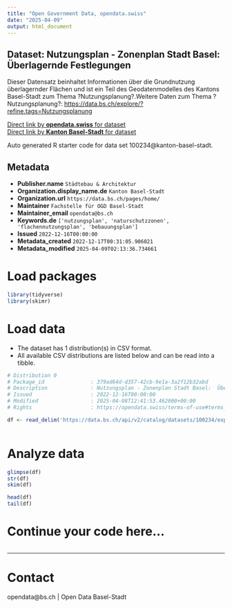 ```yaml
---
title: "Open Government Data, opendata.swiss"
date: "2025-04-09"
output: html_document
---
```


## Dataset: Nutzungsplan - Zonenplan Stadt Basel:  Überlagernde Festlegungen

Dieser Datensatz beinhaltet Informationen über die Grundnutzung überlagernder Flächen und ist ein Teil des Geodatenmodelles des Kantons Basel-Stadt zum Thema ?Nutzungsplanung?.Weitere Daten zum Thema ?Nutzungsplanung?: [https://data.bs.ch/explore/?refine.tags=Nutzungsplanung](https://data.bs.ch/explore/?refine.tags=Nutzungsplanung)

[Direct link by **opendata.swiss** for dataset](https://opendata.swiss/de/dataset/nutzungsplan-zonenplan-stadt-basel-grundnutzung-uberlagernder-flachen)<br>
[Direct link by **Kanton Basel-Stadt** for dataset](https://data.bs.ch/explore/dataset/100234/)

Auto generated R starter code for data set 100234@kanton-basel-stadt.

## Metadata

- **Publisher.name** `Städtebau & Architektur`
- **Organization.display_name.de** `Kanton Basel-Stadt`
- **Organization.url** `https://data.bs.ch/pages/home/`
- **Maintainer** `Fachstelle für OGD Basel-Stadt`
- **Maintainer_email** `opendata@bs.ch`
- **Keywords.de** `['nutzungsplan', 'naturschutzzonen', 'flachennutzungsplan', 'bebauungsplan']`
- **Issued** `2022-12-16T00:00:00`
- **Metadata_created** `2022-12-17T00:31:05.906021`
- **Metadata_modified** `2025-04-09T02:13:36.734661`


# Load packages

```r

library(tidyverse)
library(skimr)

```

# Load data

-   The dataset has 1 distribution(s) in CSV format.
-   All available CSV distributions are listed below and can be read into a tibble.

```r

# Distribution 0
# Package_id               : 379ad64d-d357-42cb-9e1a-3a2f12b32abd
# Description              : Nutzungsplan - Zonenplan Stadt Basel:  Überlagernde Festlegungen (csv)
# Issued                   : 2022-12-16T00:00:00
# Modified                 : 2025-04-08T12:41:53.462000+00:00
# Rights                   : https://opendata.swiss/terms-of-use#terms_by

df <- read_delim('https://data.bs.ch/api/v2/catalog/datasets/100234/exports/csv?use_labels=true')



```

# Analyze data

```r

glimpse(df)
str(df)
skim(df)

head(df)
tail(df)

```

# Continue your code here...

```r

```

------------------------------------------------------------------------

# Contact

opendata@bs.ch | Open Data Basel-Stadt

